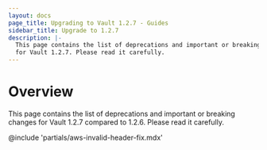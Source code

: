 ```yaml
---
layout: docs
page_title: Upgrading to Vault 1.2.7 - Guides
sidebar_title: Upgrade to 1.2.7
description: |-
  This page contains the list of deprecations and important or breaking changes
  for Vault 1.2.7. Please read it carefully.
---
```


# Overview

This page contains the list of deprecations and important or breaking changes
for Vault 1.2.7 compared to 1.2.6. Please read it carefully.

@include 'partials/aws-invalid-header-fix.mdx'
